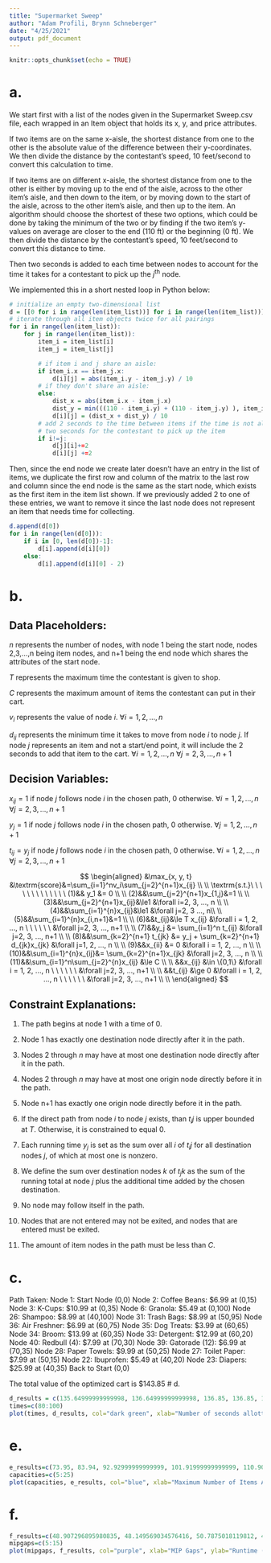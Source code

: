 ```yaml
---
title: "Supermarket Sweep"
author: "Adam Profili, Brynn Schneberger"
date: "4/25/2021"
output: pdf_document
---
```


```r
knitr::opts_chunk$set(echo = TRUE)
```

# a.

We start first with a list of the nodes given in the Supermarket Sweep.csv file, each wrapped in an Item object that holds its x, y, and price attributes.

If two items are on the same x-aisle, the shortest distance from one to the other is the absolute value of the difference between their y-coordinates. We then divide the distance by the contestant's speed, 10 feet/second to convert this calculation to time.

If two items are on different x-aisle, the shortest distance from one to the other is either by moving up to the end of the aisle, across to the other item's aisle, and then down to the item, or by moving down to the start of the aisle, across to the other item's aisle, and then up to the item. An algorithm should choose the shortest of these two options, which could be done by taking the minimum of the two or by finding if the two item's y-values on average are closer to the end (110 ft) or the beginning (0 ft). We then divide the distance by the contestant's speed, 10 feet/second to convert this distance to time.

Then two seconds is added to each time between nodes to account for the time it takes for a contestant to pick up the $j^\textrm{th}$ node.

We implemented this in a short nested loop in Python below:
```r
# initialize an empty two-dimensional list
d = [[0 for i in range(len(item_list))] for i in range(len(item_list))]
# iterate through all item objects twice for all pairings
for i in range(len(item_list)):
    for j in range(len(item_list)):
        item_i = item_list[i]
        item_j = item_list[j]

        # if item i and j share an aisle:
        if item_i.x == item_j.x:
            d[i][j] = abs(item_i.y - item_j.y) / 10
        # if they don't share an aisle:
        else:
            dist_x = abs(item_i.x - item_j.x)
            dist_y = min(((110 - item_i.y) + (110 - item_j.y) ), item_i.y + item_j.y)
            d[i][j] = (dist_x + dist_y) / 10
        # add 2 seconds to the time between items if the time is not already 0. this creates an extra
        # two seconds for the contestant to pick up the item
        if i!=j:
            d[j][i]+=2
            d[i][j] +=2
```
Then, since the end node we create later doesn't have an entry in the list of items, we duplicate the first row and column of the matrix to the last row and column since the end node is the same as the start node, which exists as the first item in the item list shown. If we previously added 2 to one of these entries, we want to remove it since the last node does not represent an item that needs time for collecting.
```r
d.append(d[0])
for i in range(len(d[0])):
    if i in [0, len(d[0])-1]:
        d[i].append(d[i][0])
    else:
        d[i].append(d[i][0] - 2)
```



# b.
## Data Placeholders:

$n$ represents the number of nodes, with node 1 being the start node, nodes 2,3,...,n being item nodes, and n+1 being the end node which shares the attributes of the start node.

$T$ represents the maximum time the contestant is given to shop.

$C$ represents the maximum amount of items the contestant can put in their cart.

$v_{i}$ represents the value of node $i$. $\forall i = 1, 2, ..., n$

$d_{ij}$ represents the minimum time it takes to move from node $i$ to node $j$. If node $j$ represents an item and not a start/end point, it will include the 2 seconds to add that item to the cart. $\forall i = 1, 2, ..., n$ $\forall j = 2, 3, ..., n+1$

## Decision Variables:

$x_{ij} = 1$ if node $j$ follows node $i$ in the chosen path, 0 otherwise. $\forall i = 1, 2, ..., n$ $\forall j = 2, 3, ..., n+1$

$y_{j} = 1$ if node $j$ follows node $i$ in the chosen path, 0 otherwise. $\forall j = 1, 2, ..., n+1$

$t_{ij} = y_{j}$ if node $j$ follows node $i$ in the chosen path, 0 otherwise. $\forall i = 1, 2, ..., n$ $\forall j = 2, 3, ..., n+1$

$$
\begin{aligned}
&\max_{x, y, t} &\textrm{score}&=\sum_{i=1}^nv_i\sum_{j=2}^{n+1}x_{ij} \\ \\
\textrm{s.t.}\ \ \ \ \ \ \ \ \ \ \ \ \ (1)&& y_1 &= 0 \\ \\
(2)&&\sum_{j=2}^{n+1}x_{1,j}&=1 \\ \\
(3)&&\sum_{j=2}^{n+1}x_{ij}&\le1 &\forall i=2, 3, ..., n \\ \\
(4)&&\sum_{i=1}^{n}x_{ij}&\le1 &\forall j=2, 3 ..., n\\ \\
(5)&&\sum_{i=1}^{n}x_{i,n+1}&=1 \\ \\
(6)&&t_{ij}&\le T x_{ij} &\forall i = 1, 2, ..., n \ \ \ \ \ \ &\forall j=2, 3, ..., n+1 \\ \\
(7)&&y_j &= \sum_{i=1}^n t_{ij} &\forall j=2, 3, ..., n+1 \\ \\
(8)&&\sum_{k=2}^{n+1} t_{jk} &= y_j + \sum_{k=2}^{n+1} d_{jk}x_{jk} &\forall j=1, 2, ..., n \\ \\
(9)&&x_{ii} &= 0 &\forall i = 1, 2, ..., n \\ \\
(10)&&\sum_{i=1}^{n}x_{ij}&= \sum_{k=2}^{n+1}x_{jk}  &\forall j=2, 3, ..., n \\ \\
(11)&&\sum_{i=1}^n\sum_{j=2}^{n}x_{ij} &\le C \\ \\
&&x_{ij} &\in \{0,1\} &\forall i = 1, 2, ..., n \ \ \ \ \ \ &\forall j=2, 3, ..., n+1 \\ \\
&&t_{ij} &\ge 0 &\forall i = 1, 2, ..., n \ \ \ \ \ \ &\forall j=2, 3, ..., n+1 \\ \\
\end{aligned}
$$

## Constraint Explanations:

(1) The path begins at node 1 with a time of 0.

(2) Node 1 has exactly one destination node directly after it in the path.

(3) Nodes 2 through $n$ may have at most one destination node directly after it in the path.

(4) Nodes 2 through $n$ may have at most one origin node directly before it in the path.

(5) Node n+1 has exactly one origin node directly before it in the path.

(6) If the direct path from node $i$ to node $j$ exists, than $t_ij$ is upper bounded at $T$. Otherwise, it is constrained to equal 0.

(7) Each running time $y_j$ is set as the sum over all $i$ of $t_ij$ for all destination nodes $j$, of which at most one is nonzero.

(8) We define the sum over destination nodes $k$ of $t_jk$ as the sum of the running total at node $j$ plus the additional time added by the chosen destination.

(9) No node may follow itself in the path.

(10) Nodes that are not entered may not be exited, and nodes that are entered must be exited.

(11) The amount of item nodes in the path must be less than $C$.

# c.
Path Taken:
Node 1: Start Node (0,0)
Node 2: Coffee Beans: $6.99 at (0,15)
Node 3: K-Cups: $10.99 at (0,35)
Node 6: Granola: $5.49 at (0,100)
Node 26: Shampoo: $8.99 at (40,100)
Node 31: Trash Bags: $8.99 at (50,95)
Node 36: Air Freshner: $6.99 at (60,75)
Node 35: Dog Treats: $3.99 at (60,65)
Node 34: Broom: $13.99 at (60,35)
Node 33: Detergent: $12.99 at (60,20)
Node 40: Redbull (4): $7.99 at (70,30)
Node 39: Gatorade (12): $6.99 at (70,35)
Node 28: Paper Towels: $9.99 at (50,25)
Node 27: Toilet Paper: $7.99 at (50,15)
Node 22: Ibuprofen: $5.49 at (40,20)
Node 23: Diapers: $25.99 at (40,35)
Back to Start (0,0)

The total value of the optimized cart is $143.85
# d.

```r
d_results = c(135.64999999999998, 136.64999999999998, 136.85, 136.85, 138.14999999999998, 138.64999999999998, 139.85, 142.35, 143.64999999999998, 143.64999999999998, 143.85, 144.04999999999998, 144.35, 145.64999999999998, 148.64999999999998, 148.64999999999998, 148.85, 149.64999999999998, 150.35, 150.35, 151.64999999999998)
times=c(80:100)
plot(times, d_results, col="dark green", xlab="Number of seconds allotted to competitors (seconds)", ylab="Optimal value ($)", type='o')
```

# e.
```r
e_results=c(73.95, 83.94, 92.92999999999999, 101.91999999999999, 110.90999999999998, 118.89999999999998, 125.88999999999997, 132.87999999999997, 138.36999999999998, 140.05999999999997, 143.85, 147.64, 147.82999999999998, 148.82, 148.82, 148.82, 148.82, 148.82, 148.82, 148.82, 148.82)
capacities=c(5:25)
plot(capacities, e_results, col="blue", xlab="Maximum Number of Items Allowed In Cart", ylab="Optimal value ($)", type='o')
```
# f.
```r
f_results=c(48.907296895980835, 48.149569034576416, 50.7875018119812, 47.497539043426514, 48.54376697540283, 46.827709913253784, 47.3807110786438, 46.99515891075134, 47.16296696662903, 50.65434694290161, 53.655133962631226)
mipgaps=c(5:15)
plot(mipgaps, f_results, col="purple", xlab="MIP Gaps", ylab="Runtime (seconds)", type='o')
```

